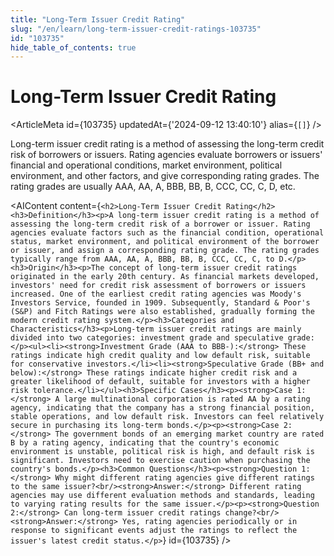 ```yaml
---
title: "Long-Term Issuer Credit Rating"
slug: "/en/learn/long-term-issuer-credit-ratings-103735"
id: "103735"
hide_table_of_contents: true
---
```



# Long-Term Issuer Credit Rating

<ArticleMeta id={103735} updatedAt={'2024-09-12 13:40:10'} alias={`[]`} />
<div className='border-solid border-b border-t-0 my-4 border-[var(--ifm-color-gray-300)]' />

Long-term issuer credit rating is a method of assessing the long-term credit risk of borrowers or issuers. Rating agencies evaluate borrowers or issuers' financial and operational conditions, market environment, political environment, and other factors, and give corresponding rating grades. The rating grades are usually AAA, AA, A, BBB, BB, B, CCC, CC, C, D, etc.

<AIContent content={`<h2>Long-Term Issuer Credit Rating</h2><h3>Definition</h3><p>A long-term issuer credit rating is a method of assessing the long-term credit risk of a borrower or issuer. Rating agencies evaluate factors such as the financial condition, operational status, market environment, and political environment of the borrower or issuer, and assign a corresponding rating grade. The rating grades typically range from AAA, AA, A, BBB, BB, B, CCC, CC, C, to D.</p><h3>Origin</h3><p>The concept of long-term issuer credit ratings originated in the early 20th century. As financial markets developed, investors' need for credit risk assessment of borrowers or issuers increased. One of the earliest credit rating agencies was Moody's Investors Service, founded in 1909. Subsequently, Standard & Poor's (S&P) and Fitch Ratings were also established, gradually forming the modern credit rating system.</p><h3>Categories and Characteristics</h3><p>Long-term issuer credit ratings are mainly divided into two categories: investment grade and speculative grade:</p><ul><li><strong>Investment Grade (AAA to BBB-):</strong> These ratings indicate high credit quality and low default risk, suitable for conservative investors.</li><li><strong>Speculative Grade (BB+ and below):</strong> These ratings indicate higher credit risk and a greater likelihood of default, suitable for investors with a higher risk tolerance.</li></ul><h3>Specific Cases</h3><p><strong>Case 1:</strong> A large multinational corporation is rated AA by a rating agency, indicating that the company has a strong financial position, stable operations, and low default risk. Investors can feel relatively secure in purchasing its long-term bonds.</p><p><strong>Case 2:</strong> The government bonds of an emerging market country are rated B by a rating agency, indicating that the country's economic environment is unstable, political risk is high, and default risk is significant. Investors need to exercise caution when purchasing the country's bonds.</p><h3>Common Questions</h3><p><strong>Question 1:</strong> Why might different rating agencies give different ratings to the same issuer?<br/><strong>Answer:</strong> Different rating agencies may use different evaluation methods and standards, leading to varying rating results for the same issuer.</p><p><strong>Question 2:</strong> Can long-term issuer credit ratings change?<br/><strong>Answer:</strong> Yes, rating agencies periodically or in response to significant events adjust the ratings to reflect the issuer's latest credit status.</p>`} id={103735} />

